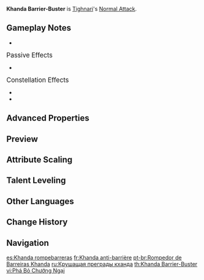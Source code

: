 {{Talent Infobox
|image         = Talent Khanda Barrier-Buster.png
|character     = Tighnari
|type          = Normal Attack
|info          = '''Normal Attack'''<br />Performs up to 4 consecutive shots with a bow.<br /><br />'''Charged Attack'''<br />Perform a more precise '''Aimed Shot''' with increased DMG.<br />While aiming, the power of Dendro will accumulate on the arrowhead before the arrow is fired. Has different effects based on how long the energy has been charged:<ul><li>Charge Level 1: Fires off an arrow carrying the power of flora that deals {{Color|Dendro DMG}}.</li><li>Charge Level 2: Fires off a Wreath Arrow that deals {{Color|Dendro DMG}}. Upon hit, the Wreath Arrow will create 4 Clusterbloom Arrows that will track nearby opponents automatically and deal {{Color|Dendro DMG}}.</li></ul><br />'''Plunging Attack'''<br />Fires off a shower of arrows in mid-air before falling and striking the ground, dealing [[AoE]] DMG upon impact.
|hit1          = 44.6-94.5%
|hit2          = 42-88.8%
|hit3          = 26.5×2-56×2%
|hit4          = 68.6-145.2%
|aimed         = 43.9-92.8%
|chargedattr   = Level 1 Aimed Shot
|charged       = 124-235.6%
|chargedattr2  = Wreath Arrow DMG
|charged2      = 87.2-165.7%
|chargedattr3  = Clusterbloom Arrow DMG
|charged3      = 38.6-73.3%
|plunge        = 56.8-120.3%
|plungeLow     = 113.6-240.5%
|plungeHigh    = 141.9-300.4%
|utility1      = Charge Level
|scale_att1    = ATK
}}
'''Khanda Barrier-Buster''' is [[Tighnari]]'s [[Normal Attack]].

==Gameplay Notes==
* {{TalentNote|character=Tighnari|talent=Khanda Barrier-Buster|ascension|1|Keen Sight}}

;<big>Passive Effects</big>
* {{TalentNote|character=Tighnari|talent=Khanda Barrier-Buster|ascension|2|Scholarly Blade}}

;<big>Constellation Effects</big>
* {{TalentNote|constellation|1|Beginnings Determined at the Roots}}
* {{TalentNote|constellation|6|Karma Adjudged From the Leaden Fruit}}

==Advanced Properties==
{{Advanced Properties
|title   = Normal Attack 1-Hit
|gu      = —
|icdtag  = none
|poise   = 16.5
|impulse = 1

|title2   = Normal Attack 2-Hit
|gu2      = —
|icdtag2  = none
|poise2   = 15.9
|impulse2 = 1

|title3   = Normal Attack 3-Hit A
|gu3      = —
|icdtag3  = none
|poise3   = 9.75
|impulse3 = 1

|title4   = Normal Attack 3-Hit B
|gu4      = —
|icdtag4  = none
|poise4   = 9.75
|impulse4 = 1

|title5   = Normal Attack 4-Hit
|gu5      = —
|icdtag5  = none
|poise5   = 25.5
|impulse5 = 1

|title6   = Aimed Shot
|gu6      = —
|icdtag6  = none
|poise6   = 10
|impulse6 = 2

|title7   = Aimed Shot (Hit Weak Spot)
|gu7      = —
|icdtag7  = none
|poise7   = 30
|impulse7 = 5

|title8   = Fully-Charged Aimed Shot
|gu8      = 1U<br /><small>(w/ [[Dropoff]])</small>
|icdtag8  = none
|poise8   = 20
|impulse8 = 2

|title9   = Fully-Charged Aimed Shot (Hit Weak Spot)
|gu9      = 1U<br /><small>(w/ Dropoff)</small>
|icdtag9  = none
|poise9   = 60
|impulse9 = 5

|title10   = Wreath Arrow
|gu10      = 1U<br /><small>(w/ Dropoff)</small>
|icdtag10  = none
|poise10   = 30
|impulse10 = 2

|title11   = Wreath Arrow (Hit Weak Spot)
|gu11      = 1U<br /><small>(w/ Dropoff)</small>
|icdtag11  = none
|poise11   = 60
|impulse11 = 5

|title12   = Clusterbloom Arrow
|gu12      = 1U
|icdtag12  = Charged Attack
|icdtype12 = 2.5s/4 Hits
|poise12   = 20
|impulse12 = 3
}}

==Preview==
{{Preview
|file1    = Khanda Barrier-Buster Normal Preview
|caption1 = Normal Attack

|file2    = Khanda Barrier-Buster Charged 1 Preview
|caption2 = Charged Attack Level 1

|file3    = Khanda Barrier-Buster Charged 2 Preview
|caption3 = Charged Attack Level 2

|file4    = Khanda Barrier-Buster Plunge Preview
|caption4 = Plunging Attack
}}

==Attribute Scaling==
{{Talent Scaling
|talentType=Normal Attack
|levels=11
|order=hit1,hit2,hit3,hit4,charged_title,aimed,fully-chargedaimedshot,wreatharrowdmg,clusterbloomarrowdmg,plunge_title,plunge,plungelow,plungehigh
|titles=1-Hit DMG (%),2-Hit DMG (%),3-Hit DMG (%),4-Hit DMG (%),Charged Attack,Aimed Shot (%),Level 1 Aimed Shot (%),Wreath Arrow DMG (%),Clusterbloom Arrow DMG (%),Plunging Attack,Plunge DMG (%),Low Plunge DMG (%),High Plunge DMG (%)
|hit1_1=44.63
|hit1_2=48.27
|hit1_3=51.9
|hit1_4=57.09
|hit1_5=60.72
|hit1_6=64.88
|hit1_7=70.58
|hit1_8=76.29
|hit1_9=82
|hit1_10=88.23
|hit1_11=94.46
|hit2_1=41.97
|hit2_2=45.38
|hit2_3=48.8
|hit2_4=53.68
|hit2_5=57.1
|hit2_6=61
|hit2_7=66.37
|hit2_8=71.74
|hit2_9=77.1
|hit2_10=82.96
|hit2_11=88.82
|hit3_1=26.45×2
|hit3_2=28.6×2
|hit3_3=30.75×2
|hit3_4=33.83×2
|hit3_5=35.98×2
|hit3_6=38.44×2
|hit3_7=41.82×2
|hit3_8=45.2×2
|hit3_9=48.59×2
|hit3_10=52.28×2
|hit3_11=55.96×2
|hit4_1=68.63
|hit4_2=74.21
|hit4_3=79.8
|hit4_4=87.78
|hit4_5=93.37
|hit4_6=99.75
|hit4_7=108.53
|hit4_8=117.31
|hit4_9=126.08
|hit4_10=135.66
|hit4_11=145.24
|aimed_1=43.86
|aimed_2=47.43
|aimed_3=51
|aimed_4=56.1
|aimed_5=59.67
|aimed_6=63.75
|aimed_7=69.36
|aimed_8=74.97
|aimed_9=80.58
|aimed_10=86.7
|aimed_11=92.82
|fully-chargedaimedshot_1=124
|fully-chargedaimedshot_2=133.3
|fully-chargedaimedshot_3=142.6
|fully-chargedaimedshot_4=155
|fully-chargedaimedshot_5=164.3
|fully-chargedaimedshot_6=173.6
|fully-chargedaimedshot_7=186
|fully-chargedaimedshot_8=198.4
|fully-chargedaimedshot_9=210.8
|fully-chargedaimedshot_10=223.2
|fully-chargedaimedshot_11=235.6
|wreatharrowdmg_1=87.2
|wreatharrowdmg_2=93.74
|wreatharrowdmg_3=100.28
|wreatharrowdmg_4=109
|wreatharrowdmg_5=115.54
|wreatharrowdmg_6=122.08
|wreatharrowdmg_7=130.8
|wreatharrowdmg_8=139.52
|wreatharrowdmg_9=148.24
|wreatharrowdmg_10=156.96
|wreatharrowdmg_11=165.68
|clusterbloomarrowdmg_1=38.6
|clusterbloomarrowdmg_2=41.49
|clusterbloomarrowdmg_3=44.39
|clusterbloomarrowdmg_4=48.25
|clusterbloomarrowdmg_5=51.14
|clusterbloomarrowdmg_6=54.04
|clusterbloomarrowdmg_7=57.9
|clusterbloomarrowdmg_8=61.76
|clusterbloomarrowdmg_9=65.62
|clusterbloomarrowdmg_10=69.48
|clusterbloomarrowdmg_11=73.34
|plunge_1=56.83
|plunge_2=61.45
|plunge_3=66.08
|plunge_4=72.69
|plunge_5=77.31
|plunge_6=82.6
|plunge_7=89.87
|plunge_8=97.14
|plunge_9=104.41
|plunge_10=112.34
|plunge_11=120.27
|plungelow_1=113.63
|plungelow_2=122.88
|plungelow_3=132.13
|plungelow_4=145.35
|plungelow_5=154.59
|plungelow_6=165.17
|plungelow_7=179.7
|plungelow_8=194.23
|plungelow_9=208.77
|plungelow_10=224.62
|plungelow_11=240.48
|plungehigh_1=141.93
|plungehigh_2=153.49
|plungehigh_3=165.04
|plungehigh_4=181.54
|plungehigh_5=193.1
|plungehigh_6=206.3
|plungehigh_7=224.45
|plungehigh_8=242.61
|plungehigh_9=260.76
|plungehigh_10=280.57
|plungehigh_11=300.37
}}

==Talent Leveling==
{{Talent Upgrade|Tighnari}}

==Other Languages==
{{Other Languages
|en      = Khanda Barrier-Buster
|zhs     = 藏蕴破障
|zhs_rm  = Cángyùn Pòzhàng
|zht     = 藏蘊破障
|zht_rm  = Cángyùn Pòzhàng
|zh_tl   = 
|ja      = 蔵蘊散悩
|ja_rm   = Zouun Sannou{{Assumed}}{{sino|ja}}<!--Regard that reading with great suspicion-->
|ja_tl   = 
|ko      = {{tt|장벽|障壁}}을 깨는 {{tt|온|蘊}}
|ko_rm   = Jangbyeok-eul Kkaeneun On
|ko_tl   = Barrier Breaking {{w|Skandha}}
|es      = Khanda rompebarreras
|es_tl   = Barrier-Breaking Khanda
|fr      = Khanda anti-barrière
|fr_tl   = Anti-Barrier Khanda
|ru      = Крушащая преграды кханда
|ru_tl   = Barrier-Shattering Khanda
|th      = Khanda Barrier-Buster
|vi      = Phá Bỏ Chướng Ngại
|vi_tl   = 
|de      = Khanda-Barrieren-Zerstörer
|de_tl   = Khanda Barrier Destroyer
|id      = Khanda Barrier-Buster
|pt      = Rompedor de Barreiras Khanda
|pt_tl   = Khanda Barrier Breaker
|tr      = Khanda Bariyer Kırıcı
|tr_tl   = 
|it      = Khanda rompibarriere
|it_tl   = Barrier-Breaking Khanda
}}

==Change History==
{{Change History|3.0}}

==Navigation==
{{Talent Navbox|Tighnari}}

[[es:Khanda rompebarreras]]
[[fr:Khanda anti-barrière]]
[[pt-br:Rompedor de Barreiras Khanda]]
[[ru:Крушащая преграды кханда]]
[[th:Khanda Barrier-Buster]]
[[vi:Phá Bỏ Chướng Ngại]]